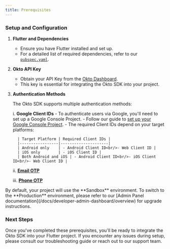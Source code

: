 ```yaml
---
title: Prerequisites
---
```



### Setup and Configuration

1. **Flutter and Dependencies**
   - Ensure you have Flutter installed and set up.
   - For a detailed list of required dependencies, refer to our [`pubspec.yaml`](https://github.com/okto-hq/okto-sdk-flutter-template-app/blob/main/pubspec.yaml).

2. **Okto API Key**
   - Obtain your API Key from the [Okto Dashboard](https://dashboard.okto.tech/).
   - This key is essential for integrating the Okto SDK into your project.

3. **Authentication Methods**

   The Okto SDK supports multiple authentication methods:

      i. **Google Client IDs**
         - To authenticate users via Google, you'll need to set up a Google Console Project.
         - Follow our guide to [set up your Google Console Project](/docs/flutter-sdk/advanced-sdk-config/authenticate-users/google-oauth/google-console-setup).
         - The required Client IDs depend on your target platforms:

         | Target Platform | Required Client IDs |
         |-----------------|---------------------|
         | Android only    | - Android Client ID<br/>- Web Client ID |
         | iOS only        | - iOS Client ID |
         | Both Android and iOS | - Android Client ID<br/>- iOS Client ID<br/>- Web Client ID |
      
      ii. [**Email OTP**](/docs/flutter-sdk/advanced-sdk-config/authenticate-users/email-otp)

      iii. [**Phone OTP**](/docs/flutter-sdk/advanced-sdk-config/authenticate-users/phone-otp)   

<Callout title="Environment Configuration">
By default, your project will use the **Sandbox** environment. To switch to the **Production** environment, please refer to our [Admin Panel documentation](/docs/developer-admin-dashboard/overview) for upgrade instructions.
</Callout>

### Next Steps

Once you've completed these prerequisites, you'll be ready to integrate the Okto SDK into your Flutter project. If you encounter any issues during setup, please consult our troubleshooting guide or reach out to our support team.
